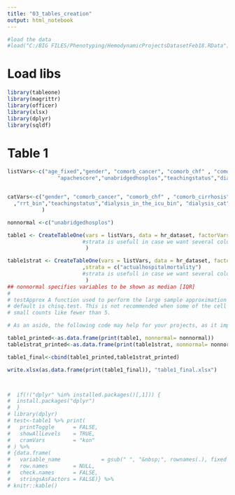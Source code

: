 ```yaml
---
title: "03_tables_creation"
output: html_notebook
---
```


```r
#load the data
#load("C:/BIG FILES/Phenotyping/HemodynamicProjectsDatasetFeb18.RData")
```

# Load libs
```r
library(tableone)
library(magrittr)
library(officer)
library(xlsx)
library(dplyr)
library(sqldf)
```

# Table 1

```r

listVars<-c("age_fixed","gender", "comorb_cancer", "comorb_chf" , "comorb_cirrhosis", "comorb_copd" , "comorb_ctd", "comorb_diabetes" , "comorb_leukemia", "comorb_lymphoma" , "comorb_metastases", "comorb_mi" , "comorb_pud", "comorb_renal_fail" , "comorb_stroke", "comorb_tia",
                "apachescore","unabridgedhosplos","teachingstatus","dialysis_in_the_icu_bin", "dialysis_cat", "pasthistory_cat"        ,"acute_dialysis_bin","history_of_esrd_bin"  )


catVars<-c("gender", "comorb_cancer", "comorb_chf" , "comorb_cirrhosis", "comorb_copd" , "comorb_ctd", "comorb_diabetes" , "comorb_leukemia", "comorb_lymphoma" , "comorb_metastases", "comorb_mi" , "comorb_pud", "comorb_renal_fail" , "comorb_stroke", "comorb_tia"
  ,"rrt_bin","teachingstatus","dialysis_in_the_icu_bin", "dialysis_cat", "pasthistory_cat"        ,"acute_dialysis_bin","history_of_esrd_bin" 
           ) 

nonnormal <-c("unabridgedhosplos")

table1 <- CreateTableOne(vars = listVars, data = hr_dataset, factorVars = catVars ,testNormal=oneway.test 
                        #strata is usefull in case we want several columns to stratify by
                         )

table1strat <- CreateTableOne(vars = listVars, data = hr_dataset, factorVars = catVars,testNormal=oneway.test 
                        ,strata = c("actualhospitalmortality")
                        #strata is usefull in case we want several columns to stratify by
                         )
## nonnormal specifies variables to be shown as median [IQR]
# 
# testApprox A function used to perform the large sample approximation based tests. The
# default is chisq.test. This is not recommended when some of the cell have
# small counts like fewer than 5.

# As an aside, the following code may help for your projects, as it improves the presentation of the tables above.  You will still need to update the column and row names manually, but this should paste nicely into Word or LateX!

table1_printed<-as.data.frame(print(table1, nonnormal= nonnormal))
table1strat_printed<-as.data.frame(print(table1strat, nonnormal= nonnormal))

table1_final<-cbind(table1_printed,table1strat_printed)

write.xlsx(as.data.frame(print(table1_final)), "table1_final.xlsx")



#  if(!("dplyr" %in% installed.packages()[,1])) {
#  install.packages("dplyr")
#  }
# library(dplyr)
# test<-table1 %>% print(
#   printToggle      = FALSE,
#   showAllLevels    = TRUE,
#   cramVars         = "kon"
# ) %>% 
# {data.frame(
#   variable_name             = gsub(" ", "&nbsp;", rownames(.), fixed = TRUE), ., 
#   row.names        = NULL, 
#   check.names      = FALSE, 
#   stringsAsFactors = FALSE)} %>% 
# knitr::kable()



```

